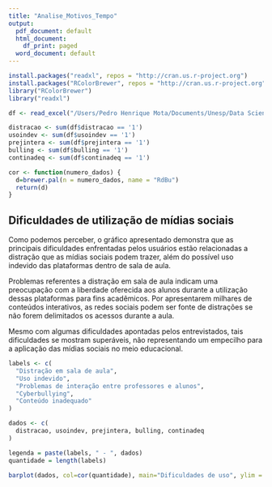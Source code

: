 ```yaml
---
title: "Analise_Motivos_Tempo"
output:
  pdf_document: default
  html_document:
    df_print: paged
  word_document: default
---
```


```r
install.packages("readxl", repos = "http://cran.us.r-project.org")
install.packages("RColorBrewer", repos = "http://cran.us.r-project.org")
library("RColorBrewer")
library("readxl")

df <- read_excel("/Users/Pedro Henrique Mota/Documents/Unesp/Data Science/Analise/dados/umses_graduacao_2018_vtidy.xlsx")

distracao <- sum(df$distracao == '1')
usoindev <- sum(df$usoindev == '1')
prejintera <- sum(df$prejintera == '1')
bulling <- sum(df$bulling == '1')
continadeq <- sum(df$continadeq == '1')

cor <- function(numero_dados) {
  d=brewer.pal(n = numero_dados, name = "RdBu")
  return(d)
}
```

## Dificuldades de utilização de mídias sociais

Como podemos perceber, o gráfico apresentado demonstra que as principais dificuldades enfrentadas pelos usuários estão relacionadas a distração que as mídias sociais podem trazer, além do possível uso indevido das plataformas dentro de sala de aula.

Problemas referentes a distração em sala de aula indicam uma preocupação com a liberdade oferecida aos alunos durante a utilização dessas plataformas para fins acadêmicos. Por apresentarem milhares de conteúdos interativos, as redes sociais podem ser fonte de distrações se não forem delimitados os acessos durante a aula.

Mesmo com algumas dificuldades apontadas pelos entrevistados, tais dificuldades se mostram superáveis, não representando um empecilho para a aplicação das mídias sociais no meio educacional.

```r
labels <- c(
  "Distração em sala de aula",
  "Uso indevido",
  "Problemas de interação entre professores e alunos",
  "Cyberbullying",
  "Conteúdo inadequado"
)

dados <- c(
  distracao, usoindev, prejintera, bulling, continadeq
)

legenda = paste(labels, " - ", dados)
quantidade = length(labels)

barplot(dados, col=cor(quantidade), main="Dificuldades de uso", ylim = c(0, 60), legend = legenda)
```